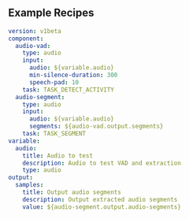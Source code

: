 ## Example Recipes

```yaml
version: v1beta
component:
  audio-vad:
    type: audio
    input:
      audio: ${variable.audio}
      min-silence-duration: 300
      speech-pad: 10
    task: TASK_DETECT_ACTIVITY
  audio-segment:
    type: audio
    input:
      audio: ${variable.audio}
      segments: ${audio-vad.output.segments}
    task: TASK_SEGMENT
variable:
  audio:
    title: Audio to test
    description: Audio to test VAD and extraction
    type: audio
output:
  samples:
    title: Output audio segments
    description: Output extracted audio segments
    value: ${audio-segment.output.audio-segments}
```
